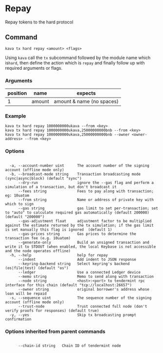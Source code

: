 # Repay

Repay tokens to the hard protocol

## Command

```
kava tx hard repay <amount> <flags>
```

Using `kava` call the `tx` subcommand followed by the module name which is`hard`, then define the action which is `repay` and finally follow up with required arguments or flags.

### Arguments

| position | name   | expects                   |
| -------- | ------ | ------------------------- |
| 1        | amount | amount & name (no spaces) |

### Example

```
kava tx hard repay 1000000000ukava --from <key>
kava tx hard repay 1000000000ukava,25000000000bnb --from <key>
kava tx hard repay 1000000000ukava,25000000000bnb --owner <owner-address> --from <key>
```

### Options

```

  -a, --account-number uint      The account number of the signing account (offline mode only)
  -b, --broadcast-mode string    Transaction broadcasting mode (sync|async|block) (default "sync")
      --dry-run                  ignore the --gas flag and perform a simulation of a transaction, but don't broadcast it
      --fees string              Fees to pay along with transaction; eg: 10uatom
      --from string              Name or address of private key with which to sign
      --gas string               gas limit to set per-transaction; set to "auto" to calculate required gas automatically (default 200000) (default "200000")
      --gas-adjustment float     adjustment factor to be multiplied against the estimate returned by the tx simulation; if the gas limit is set manually this flag is ignored  (default 1)
      --gas-prices string        Gas prices to determine the transaction fee (e.g. 10uatom)
      --generate-only            Build an unsigned transaction and write it to STDOUT (when enabled, the local Keybase is not accessible and the node operates offline)
  -h, --help                     help for repay
      --indent                   Add indent to JSON response
      --keyring-backend string   Select keyring's backend (os|file|test) (default "os")
      --ledger                   Use a connected Ledger device
      --memo string              Memo to send along with transaction
      --node string              <host>:<port> to tendermint rpc interface for this chain (default "tcp://localhost:26657")
      --owner string             original borrower's address whose loan will be repaid
  -s, --sequence uint            The sequence number of the signing account (offline mode only)
      --trust-node               Trust connected full node (don't verify proofs for responses) (default true)
  -y, --yes                      Skip tx broadcasting prompt confirmation

```

### Options inherited from parent commands

```

      --chain-id string   Chain ID of tendermint node

```
